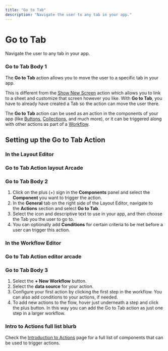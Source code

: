 ```yaml
---
title: "Go to Tab"
description: "Navigate the user to any tab in your app."
---
```


# Go to Tab

Navigate the user to any tab in your app.

### Go to Tab Body 1

The **Go to Tab** action allows you to move the user to a specific tab in your app.

This is different from the [Show New Screen](/automation/actions/show-new-screen) action which allows you to link to a sheet and customize that screen however you like. With **Go to Tab**, you have to already have created a Tab so the action can move the user there.

The **Go to Tab** action can be used as an action in the components of your app (like [Buttons](/essentials/components/button), [Collections](/essentials/components/collection), and much more), or it can be triggered along with other actions as part of a [Workflow](/getting-started/introduction-to-workflows).

## **Setting up the Go to Tab Action**

### In the Layout Editor



### Go to Tab Action layout Arcade

### Go to Tab Body 2

1. Click on the plus (+) sign in the **Components** panel and select the **Component** you want to trigger the action.
2. In the **General** tab on the right side of the Layout Editor, navigate to the **Actions** section and select **Go to Tab**.
3. Select the icon and descriptive text to use in your app, and then choose the Tab you the user to go to.
4. You can optionally add **Conditions** for certain criteria to be met before a user can trigger this action.

### In the Workflow Editor



### Go to Tab Action editor arcade

### Go to Tab Body 3

1. Select the **+ New Workflow** button. 
2. Select the **data source** for your action.
3. Configure your first action by clicking the first step in the workflow. You can also add conditions to your actions, if needed.
4. To add new actions to the flow, hover just underneath a step and click the plus button. In this way you can add the Go to Tab action as just one step in a larger workflow.



### Intro to Actions full list blurb

Check the [Introduction to Actions](/automation/actions) page for a full list of components that can be used to trigger actions.

